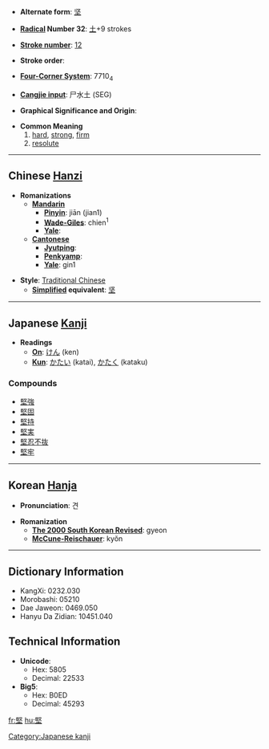 * '''Alternate form''': [[坚]]

* '''[[Wiktionary:Chinese radical index| Radical]] Number 32''': [[Wiktionary:Chinese radical index 土|土]]+9 strokes

* '''[[Wiktionary:Chinese total strokes index|Stroke number]]''': [[Wiktionary:Chinese total strokes index 12|12]]

* '''Stroke order''': 

* '''[[Wiktionary:Chinese four corner index|Four-Corner System]]''': 7710<sub>4</sub>

* '''[[Wiktionary:Chinese Cangjie index|Cangjie input]]''': 尸水土 (SEG)

* '''Graphical Significance and Origin''': 

* '''Common Meaning'''
*# [[hard]], [[strong]], [[firm]]
*# [[resolute]]


----

== Chinese [[Hanzi]] ==

* '''Romanizations'''
** '''[[Mandarin]]'''
*** '''[[Pinyin]]''': jiān (jian1)
*** '''[[Wade-Giles]]''': chien<sup>1</sup>
*** '''[[Yale]]''': 
** '''[[Cantonese]]'''
*** '''[[Jyutping]]''':
*** '''[[Penkyamp]]''': 
*** '''[[Yale]]''': gin1

* '''Style''': [[Traditional Chinese]] 
** '''[[Simplified Chinese|Simplified]] equivalent''': [[坚]]


----

== Japanese [[Kanji]] ==

* '''Readings'''
** '''[[On]]''': [[けん]] (ken)
** '''[[Kun]]''': [[かたい]] (katai), [[かたく]] (kataku)

===Compounds===
*[[堅強]]
*[[堅固]]
*[[堅持]]
*[[堅実]]
*[[堅忍不抜]]
*[[堅牢]]

----

== Korean [[Hanja]] ==

* '''Pronunciation''': 견

* '''Romanization'''
** '''[[The 2000 South Korean Revised Romanization|The 2000 South Korean Revised]]''': gyeon
** '''[[McCune-Reischauer]]''': kyŏn

----

== Dictionary Information ==

* KangXi: 0232.030
* Morobashi: 05210
* Dae Jaweon: 0469.050
* Hanyu Da Zidian: 10451.040

== Technical Information ==

* '''Unicode''':
** Hex: 5805
** Decimal: 22533
* '''Big5''':
** Hex: B0ED
** Decimal: 45293

[[Category:Japanese kanji]]

[[fr:堅]]
[[hu:堅]]